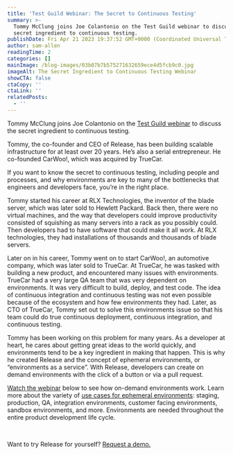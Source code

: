 ```yaml
---
title: 'Test Guild Webinar: The Secret to Continuous Testing'
summary: >-
  Tommy McClung joins Joe Colantonio on the Test Guild webinar to discuss the
  secret ingredient to continuous testing.
publishDate: Fri Apr 21 2023 19:37:52 GMT+0000 (Coordinated Universal Time)
author: sam-allen
readingTime: 2
categories: []
mainImage: /blog-images/03b07b7b575271632659ece4d5fcb9c0.jpg
imageAlt: The Secret Ingredient to Continuous Testing Webinar
showCTA: false
ctaCopy: ''
ctaLink: ''
relatedPosts:
  - ''
---
```


Tommy McClung joins Joe Colantonio on the [Test Guild webinar](https://vimeo.com/680498142/7cea1c8bf0) to discuss the secret ingredient to continuous testing.

Tommy, the co-founder and CEO of Release, has been building scalable infrastructure for at least over 20 years. He’s also a serial entrepreneur. He co-founded CarWoo!, which was acquired by TrueCar.

If you want to know the secret to continuous testing, including people and processes, and why environments are key to many of the bottlenecks that engineers and developers face, you’re in the right place.

Tommy started his career at RLX Technologies, the inventor of the blade server, which was later sold to Hewlett Packard. Back then, there were no virtual machines, and the way that developers could improve productivity consisted of squishing as many servers into a rack as you possibly could. Then developers had to have software that could make it all work. At RLX technologies, they had installations of thousands and thousands of blade servers.

Later on in his career, Tommy went on to start CarWoo!, an automotive company, which was later sold to TrueCar. At TrueCar, he was tasked with building a new product, and encountered many issues with environments. TrueCar had a very large QA team that was very dependent on environments. It was very difficult to build, deploy, and test code. The idea of continuous integration and continuous testing was not even possible because of the ecosystem and how few environments they had. Later, as CTO of TrueCar, Tommy set out to solve this environments issue so that his team could do true continuous deployment, continuous integration, and continuous testing. 

Tommy has been working on this problem for many years. As a developer at heart, he cares about getting great ideas to the world quickly, and environments tend to be a key ingredient in making that happen. This is why he created Release and the concept of ephemeral environments, or “environments as a service”. With Release, developers can create on demand environments with the click of a button or via a pull request.

[Watch the webinar](https://vimeo.com/680498142/7cea1c8bf0) below to see how on-demand environments work. Learn more about the variety of [use cases for ephemeral environments](https://release.com/use-cases): staging, production, QA, integration environments, customer facing environments, sandbox environments, and more. Environments are needed throughout the entire product development life cycle.

‍

Want to try Release for yourself? [Request a demo.](https://release.com/)